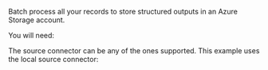 Batch process all your records to store structured outputs in an Azure Storage account.

You will need:


<SharedAzure />

<SharedAPIKeyURL />

The source connector can be any of the ones supported. This example uses the local source connector:


<CodeGroup>

  <AzureSh />

  <AzurePy />

</CodeGroup>